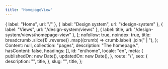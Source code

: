 ```yaml
---
title: "HomepageView"
---
```


  { label: "Home", url: "/" },
  { label: "Design system", url: "/design-system" },
  { label: "Views", url: "/design-system/views" },
  { label: title, url: "/design-system/views/homepage-view" },
];
  nofollow: true,
  noindex: true,
  title: breadcrumb
    .slice(1)
    .reverse()
    .map((crumb) => crumb.label)
    .join(" | "),
};
  Content: null,
  collection: "pages",
  description: "The homepage.",
  hasContent: false,
  headings: [],
  id: "en/home",
  locale: "en",
  meta: {
    publishedOn: new Date(),
    updatedOn: new Date(),
  },
  route: "/",
  seo: {
    description: "",
    title,
  },
  slug: "",
  title,
};

<HomepageView breadcrumb={breadcrumb} entry={fakePage} seo={seo} />
